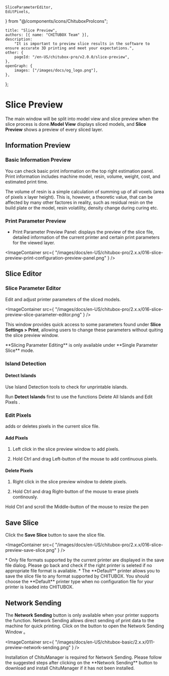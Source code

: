 	SliceParameterEditor,
	EditPixels,
} from "@/components/icons/ChituboxProIcons";

	title: "Slice Preview",
	authors: [{ name: "CHITUBOX Team" }],
	description:
		"It is important to preview slice results in the software to ensure accurate 3D printing and meet your expectations.",
	other: {
		pageId: "/en-US/chitubox-pro/v2.0.0/slice-preview",
	},
	openGraph: {
		images: ["/images/docs/og_logo.png"],
	},
};

# Slice Preview

The main window will be split into model view and slice preview when the slice process is done.**Model View** displays sliced models, and **Slice Preview** shows a preview of every sliced layer.

## Information Preview

### Basic Information Preview

You can check basic print information on the top right estimation panel. Print information includes machine model, resin, volume, weight, cost, and estimated print time.

<Admonition type="note" title="Note">
	The volume of resin is a simple calculation of summing up of all voxels (area of pixels x layer height).
	This is, however, a theoretic value, that can be affected by many other factores in reality, such as residual resin on the build plate or the model, resin volatility, density change during curing etc.
</Admonition>

### Print Parameter Preview

-   Print Parameter Preview Panel: displays the preview of the slice file, detailed information of the current printer and certain print parameters for the viewed layer.

<ImageContainer
	src={
		"/images/docs/en-US/chitubox-pro/2.x.x/016-slice-preview-print-configuration-preview-panel.png"
	}
/>

## Slice Editor

### Slice Parameter Editor

<SliceParameterEditor /> Edit and adjust printer parameters of the sliced models.

<ImageContainer
	src={
		"/images/docs/en-US/chitubox-pro/2.x.x/016-slice-preview-slice-parameter-editor.png"
	}
/>

This window provides quick access to some parameters found under **Slice Settings > Print**, allowing users to change these parameters without quiting the slice preview window.

<Admonition type="note" title="Note">
	**Slicing Parameter Editing** is only available under **Single Parameter Slice** mode.
</Admonition>

### Island Detection

#### Detect Islands

Use <NextLink href="/zh-CN/chitubox-pro/latest/risk-detection#孤岛检测">Island Detection</NextLink> tools to check for unprintable islands.

<Admonition type="note" title="Note">
	Run <b>Detect Islands</b> first to use the functions
	<NextLink href="/zh-CN/chitubox-pro/latest/risk-detection#删除孤岛">Delete All Islands</NextLink> and <NextLink href="#编辑像素">Edit Pixels </NextLink>.
</Admonition>

### Edit Pixels

<EditPixels /> adds or deletes pixels in the current slice file.

#### Add Pixels

1. Left click in the slice preview window to add pixels.

1. Hold Ctrl and drag Left-button of the mouse to add continuous pixels. 

#### Delete Pixels

1. Right click in the slice preview window to delete pixels.

1. Hold Ctrl and drag Right-button of the mouse to erase pixels continously.

<Admonition type="tip" title="Note">
	Hold Ctrl and scroll the Middle-button of the mouse to resize the pen
</Admonition>

## Save Slice

Click the **Save Slice** button to save the slice file.

<ImageContainer
	src={
		"/images/docs/en-US/chitubox-pro/2.x.x/016-slice-preview-save-slice.png"
	}
/>

<Admonition type="note" title="Note">
	* Only file formats supported by the current printer are displayed in the save file dialog. Please go back and check if the right printer is seleted if no appropriate file format is available.
    * The **Default** printer allows you to save the slice file to any format supported by CHITUBOX. You should choose the **Default** printer type when no configuration file for your printer is loaded into CHITUBOX.
</Admonition>

## Network Sending

The **Network Sending** button is only available when your printer supports the function. Network Sending allows direct sending of print data to the machine for quick printing. Click on the button to open the <NextLink href="/zh-CN/chitu-manager/latest/ui-and-features/network-sending"> Network Sending Window </NextLink>。

<ImageContainer
	src={
		"/images/docs/en-US/chitubox-basic/2.x.x/011-preview-network-sending.png"
	}
/>

<Admonition type="note" title="Note">
	Installation of ChituManager is required for Network Sending. Please follow the suggested steps after clicking on the **Network Sending** button to download and install ChituManager if it has not been installed.
	</Admonition>
